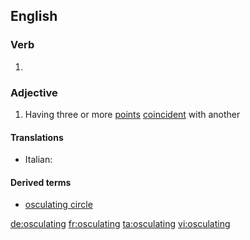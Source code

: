 ==English==

===Verb===
{{head|en}}

# {{present participle of|osculate}}

===Adjective===
{{en-adj}}

# {{context|mathematics|of a curve|lang=en}} Having three or more [[point]]s [[coincident]] with another

====Translations====
{{trans-top|having three or more coincident points}}
* Italian: {{t-|it|osculatore}}
{{trans-mid}}
{{trans-bottom}}

====Derived terms====
* [[osculating circle]]

[[de:osculating]]
[[fr:osculating]]
[[ta:osculating]]
[[vi:osculating]]